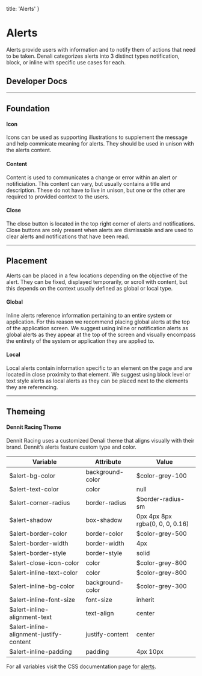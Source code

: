 
  title: 'Alerts'
}

# Alerts
Alerts provide users with information and to notify them of actions that need to be taken. Denali categorizes alerts into 3 distinct types notification, block, or inline with specific use cases for each.

## Developer Docs

<div className="row">
  <ResourceCard name="CSS" icon="css" caption="Avaiable Now" link="https://denali-design.github.io/denali-css/?path=/story/components-alert--block" />
  <ResourceCard name="Ember" icon="ember" caption="Avaiable Now" link="https://denali-design.github.io/denali-ember/?path=/story/denalialert--default" />
  <ResourceCard name="React" icon="react" caption="Coming Soon" disabled />
</div>

---

## Foundation

<SingleImage 
  image="/images/components/alerts/"
/>

#### Icon
Icons can be used as supporting illustrations to supplement the message and help commicate meaning for alerts. They should be used in unison with the alerts content.

<DoubleImage 
  firstType="do"
  firstImage="/images/components/alerts/"
  firstCaption="commicate meaning when using supporting illustrations and icons within alerts."
  secondType="dont"
  secondImage="/images/components/alerts/"
  secondCaption="use supporting illustrations or icons without context in the content section of an alert."
/>

#### Content
Content is used to communicates a change or error within an alert or notificiation. This content can vary, but usually contains a title and description. These do not have to live in unison, but one or the other are required to provided context to the users.

<DoubleImage 
  firstType="do"
  firstImage="/images/components/alerts/"
  firstCaption=""
  secondType="dont"
  secondImage="/images/components/alerts/"
  secondCaption=""
/>

#### Close
The close button is located in the top right corner of alerts and notifications. Close buttons are only present when alerts are dismissable and are used to clear alerts and notifications that have been read.

<DoubleImage 
  firstType="do"
  firstImage="/images/components/alerts/"
  firstCaption=""
  secondType="dont"
  secondImage="/images/components/alerts/"
  secondCaption=""
/>

---

## Placement
Alerts can be placed in a few locations depending on the objective of the alert. They can be fixed, displayed temporarily, or scroll with content, but this depends on the context usually defined as global or local type.

#### Global
Inline alerts reference information pertaining to an entire system or application. For this reason we recommend placing global alerts at the top of the application screen. We suggest using inline or notification alerts as global alerts as they appear at the top of the screen and visually encompass the entirety of the system or application they are applied to.

<SingleImage 
  type="do"
  image="/images/components/alerts/" 
  caption="use an inline alert throughout a site to notify users that the entire system is down for maintenance."
/>

<SingleImage 
  type="dont"
  image="/images/components/alerts/" 
  caption="use notifications style alert on the landing page of a site to notify users that the entire system is down for maintenance."
/>

#### Local
Local alerts contain information specific to an element on the page and are located in close proximity to that element. We suggest using block level or text style alerts as local alerts as they can be placed next to the elements they are referencing.

<DoubleImage 
  firstType="do"
  firstImage="/images/components/alerts/"
  firstCaption="use block level alerts adjacent to an upload form to notify a user that their upload was successful."
  secondType="dont"
  secondImage="/images/components/alerts/"
  secondCaption="use an inline alert to notify a user that their upload was successful."
/>

---

## Themeing

#### Dennit Racing Theme 
Dennit Racing uses a customized Denali theme that aligns visually with their brand. Dennit’s alerts feature custom type and color.

<SingleImage image="/images/components/alerts/theme.png"/>

|Variable|Attribute|Value|
|---|---|---|
|$alert-bg-color|background-color|$color-grey-100|
|$alert-text-color|color|null|
|$alert-corner-radius|border-radius|$border-radius-sm|
|$alert-shadow|box-shadow|0px 4px 8px rgba(0, 0, 0, 0.16)|
|$alert-border-color|border-color|$color-grey-500|
|$alert-border-width|border-width|4px|
|$alert-border-style|border-style|solid|
|$alert-close-icon-color|color|$color-grey-800|
|$alert-inline-text-color|color|$color-grey-800|
|$alert-inline-bg-color|background-color|$color-grey-300|
|$alert-inline-font-size|font-size|inherit|
|$alert-inline-alignment-text|text-align|center|
|$alert-inline-alignment-justify-content|justify-content|center|
|$alert-inline-padding|padding|4px 10px|

For all variables visit the CSS documentation page for [alerts]().


